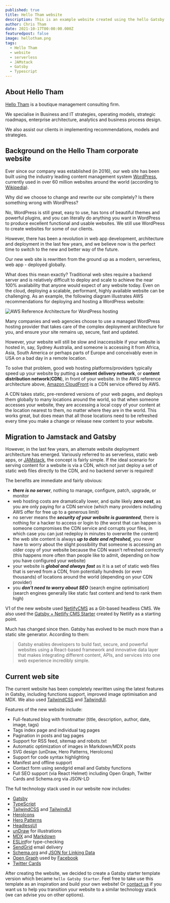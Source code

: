 ```yaml
---
published: true
title: Hello Tham website
description: This is an example website created using the hello Gatsby Starter. Actually, we created the website first, then derived the starter from it.
author: Chris Tham
date: 2021-10-17T00:00:00.000Z
featuredpost: false
image: hellotham.png
tags:
  - Hello Tham
  - website
  - serverless
  - JAMstack
  - Gatsby
  - Typescript
---
```

## About Hello Tham

[Hello Tham](https://hellotham.com) is a boutique management consulting firm.

We specialise in Business and IT strategies, operating models, strategic roadmaps, enterprise architecture, analytics and business process design.

We also assist our clients in implementing recommendations, models and strategies.

## Background on the Hello Tham corporate website

Ever since our company was established (in 2016), our web site has been built using the industry leading content management system
[WordPress](https://wordpress.org), currently used in over 60 million websites around the world
(according to [Wikipedia](https://en.wikipedia.org/wiki/WordPress)).

Why did we choose to change and rewrite our site completely? Is there something wrong with WordPress?

No, WordPress is still great, easy to use, has tons of beautiful themes and powerful plugins, and you can literally do anything you want in WordPress to produce excellent functional and usable websites. We still use WordPress to create websites for some of our clients.

However, there has been a revolution in web app development, architecture and deployment in the last few years, and we believe now is the perfect time to switch to the new and better way of the future.

Our new web site is rewritten from the ground up as a modern, serverless, web app - deployed globally.

What does this mean exactly? Traditional web sites require a backend server and is relatively difficult to deploy and scale to achieve the near 100% availability that anyone would expect of any website today. Even on the cloud, deploying a scalable, performant, highly available website can be challenging. As an example, the following diagram illustrates AWS recommendations for deploying and hosting a WordPress website:

![AWS Reference Architecture for WordPress hosting](aws-refarch-wordpress-v20171026.jpeg)

Many companies and web agencies choose to use a managed WordPress hosting provider that takes care of the complex deployment architecture for you, and ensure your site remains up, secure, fast and updated.

However, your website will still be slow and inaccessible if your website is hosted in, say, Sydney Australia, and someone is accessing it from Africa, Asia, South America or perhaps parts of Europe and conceivably even in USA on a bad day in a remote location.

To solve that problem, good web hosting platforms/providers typically speed up your website by putting a **content delivery network**, or **content distribution network**(**CDN**), in front of your website. In the AWS reference architecture above, [Amazon CloudFront](https://aws.amazon.com/cloudfront/) is a CDN service offered by AWS.

A CDN takes static, pre-rendered versions of your web pages, and deploys them globally to many locations around the world, so that when someone accesses your website, they are accessing a local copy of your content at the location nearest to them, no matter where they are in the world. This works great, but does mean that all those locations need to be refreshed every time you make a change or release new content to your website.

## Migration to Jamstack and Gatsby

However, in the last few years, an alternate website deployment architecture has emerged. Variously referred to as serverless, static web apps, or [JAMstack](https://jamstack.org), the concept is fairly simple. If the ideal scenario for serving content for a website is via a CDN, which not just deploy a set of static web files directly to the CDN, and no backend server is required!

The benefits are immediate and fairly obvious:

- **_there is no server_**, nothing to manage, configure, patch, upgrade, or monitor
- web hosting costs are dramatically lower, and quite likely **_zero cost_**, as you are only paying for a CDN service (which many providers including AWS offer for free up to a generous limit)
- no server means the **_security of your website is guaranteed_**, there is nothing for a hacker to access or login to (the worst that can happen is someone compromises the CDN service and corrupts your files, in which case you can just redeploy in minutes to overwrite the content)
- the web site content is always **_up to date and refreshed,_** you never have to worry about the slight possibility that someone is accessing an older copy of your website because the CDN wasn't refreshed correctly (this happens more often than people like to admit, depending on how you have configured your website)
- your website is **_global and always fast_** as it is a set of static web files that is served from a CDN, from potentially hundreds (or even thousands) of locations around the world (depending on your CDN provider)
- you **_don't need to worry about SEO_** (search engine optimisation) (search engines generally like static fast content and tend to rank them high)

V1 of the new website used [NetlifyCMS](https://netlifycms.org) as a Git-based headless CMS. We also used the
[Gatsby + Netlify CMS Starter](https://github.com/netlify-templates/gatsby-starter-netlify-cms) created by Netlify as a starting point.


Much has changed since then. Gatsby has evolved to be much more than a static site generator. According to them:

> Gatsby enables developers to build fast, secure, and powerful websites using a React-based framework and innovative data layer that makes integrating different content, APIs, and services into one web experience incredibly simple.

## Current web site

The current website has been completely rewritten using the latest features in Gatsby, including functions support, improved image optimisation and MDX.
We also used [TailwindCSS](https://tailwindcss.com) and [TailwindUI](https://tailwindui.com).

Features of the new website include:

- Full-featured blog with frontmatter (title, description, author, date, image, tags)
- Tags index page and individual tag pages
- Pagination in posts and tag pages
- Support for RSS feed, sitemap and robots.txt
- Automatic optimization of images in Markdown/MDX posts
- SVG design (unDraw, Hero Patterns, HeroIcons)
- Support for code syntax highlighting
- Manifest and offline support
- Contact form using sendgrid email and Gatsby functions
- Full SEO support (via React Helmet) including Open Graph, Twitter Cards and Schema.org via JSON-LD

The full technology stack used in our website now includes:

- [Gatsby](https://gatsbyjs.org)
- [TypeScript](https://www.typescriptlang.org/)
- [TailwindCSS](https://tailwindcss.com) and [TailwindUI](https://tailwindui.com)
- [HeroIcons](https://heroicons.com/)
- [Hero Patterns](https://heropatterns.com/)
- [HeadlessUI](https://headlessui.dev/)
- [unDraw](https://undraw.co/) for illustrations
- [MDX](https://mdxjs.com/) and [Markdown](https://www.markdownguide.org/)
- [ESLint](https://eslint.org)for type-checking
- [SendGrid](https://sendgrid.com/) email delivery
- [Schema.org](https://schema.org/) and [JSON for Linking Data](https://json-ld.org/)
- [Open Graph](https://ogp.me/) used by [Facebook](https://developers.facebook.com/docs/sharing/webmasters/#markup)
- [Twitter Cards](https://developer.twitter.com/en/docs/twitter-for-websites/cards/overview/abouts-cards)

After creating the website, we decided to create a Gatsby starter template version which became `hello Gatsby Starter`. Feel free to take use this template as an inspiration and build your own  website! Or [contact us](https://hellotham.com/contactus) if you want us to help you transition your website to a similar technology stack (we can advise you on other options).
